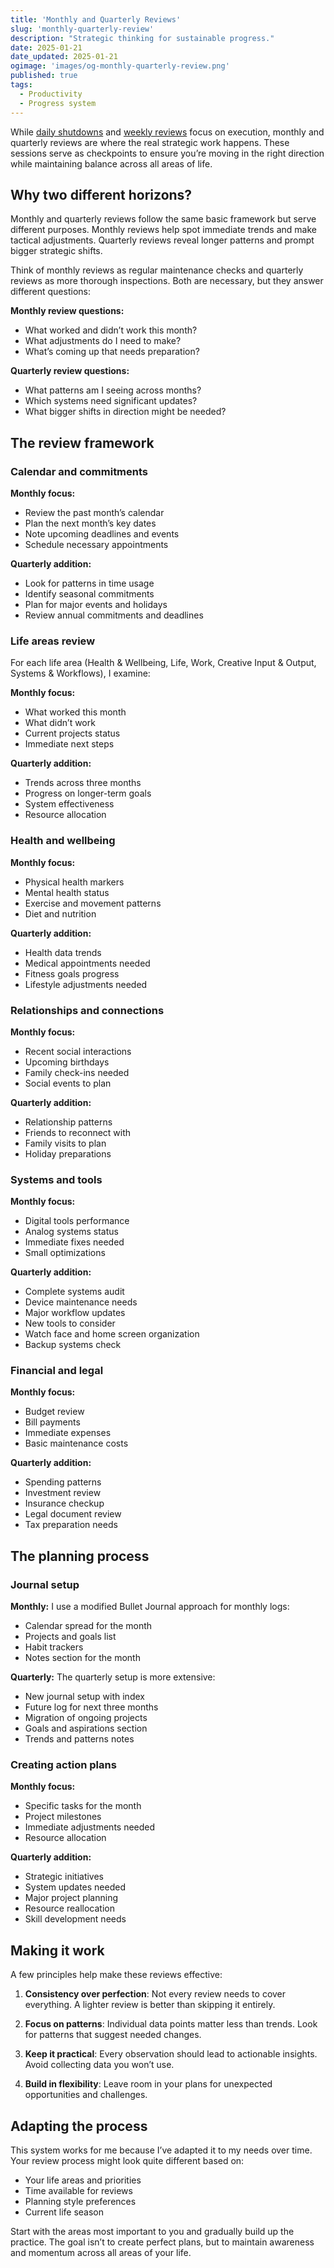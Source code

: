 ```yaml
---
title: 'Monthly and Quarterly Reviews'
slug: 'monthly-quarterly-review'
description: "Strategic thinking for sustainable progress."
date: 2025-01-21
date_updated: 2025-01-21
ogimage: 'images/og-monthly-quarterly-review.png'
published: true
tags:
  - Productivity
  - Progress system
---
```

While [daily shutdowns](/daily-shutdown) and [weekly reviews](/weekly-planning) focus on execution, monthly and quarterly reviews are where the real strategic work happens. These sessions serve as checkpoints to ensure you’re moving in the right direction while maintaining balance across all areas of life.

## Why two different horizons?

Monthly and quarterly reviews follow the same basic framework but serve different purposes. Monthly reviews help spot immediate trends and make tactical adjustments. Quarterly reviews reveal longer patterns and prompt bigger strategic shifts.

Think of monthly reviews as regular maintenance checks and quarterly reviews as more thorough inspections. Both are necessary, but they answer different questions:

**Monthly review questions:**
- What worked and didn’t work this month?
- What adjustments do I need to make?
- What’s coming up that needs preparation?

**Quarterly review questions:**
- What patterns am I seeing across months?
- Which systems need significant updates?
- What bigger shifts in direction might be needed?

## The review framework

### Calendar and commitments

**Monthly focus:**
- Review the past month’s calendar
- Plan the next month’s key dates
- Note upcoming deadlines and events
- Schedule necessary appointments

**Quarterly addition:**
- Look for patterns in time usage
- Identify seasonal commitments
- Plan for major events and holidays
- Review annual commitments and deadlines

### Life areas review

For each life area (Health & Wellbeing, Life, Work, Creative Input & Output, Systems & Workflows), I examine:

**Monthly focus:**
- What worked this month
- What didn’t work
- Current projects status
- Immediate next steps

**Quarterly addition:**
- Trends across three months
- Progress on longer-term goals
- System effectiveness
- Resource allocation

### Health and wellbeing

**Monthly focus:**
- Physical health markers
- Mental health status
- Exercise and movement patterns
- Diet and nutrition

**Quarterly addition:**
- Health data trends
- Medical appointments needed
- Fitness goals progress
- Lifestyle adjustments needed

### Relationships and connections

**Monthly focus:**
- Recent social interactions
- Upcoming birthdays
- Family check-ins needed
- Social events to plan

**Quarterly addition:**
- Relationship patterns
- Friends to reconnect with
- Family visits to plan
- Holiday preparations

### Systems and tools

**Monthly focus:**
- Digital tools performance
- Analog systems status
- Immediate fixes needed
- Small optimizations

**Quarterly addition:**
- Complete systems audit
- Device maintenance needs
- Major workflow updates
- New tools to consider
- Watch face and home screen organization
- Backup systems check

### Financial and legal

**Monthly focus:**
- Budget review
- Bill payments
- Immediate expenses
- Basic maintenance costs

**Quarterly addition:**
- Spending patterns
- Investment review
- Insurance checkup
- Legal document review
- Tax preparation needs

## The planning process

### Journal setup

**Monthly:**
I use a modified Bullet Journal approach for monthly logs:
- Calendar spread for the month
- Projects and goals list
- Habit trackers
- Notes section for the month

**Quarterly:**
The quarterly setup is more extensive:
- New journal setup with index
- Future log for next three months
- Migration of ongoing projects
- Goals and aspirations section
- Trends and patterns notes

### Creating action plans

**Monthly focus:**
- Specific tasks for the month
- Project milestones
- Immediate adjustments needed
- Resource allocation

**Quarterly addition:**
- Strategic initiatives
- System updates needed
- Major project planning
- Resource reallocation
- Skill development needs

## Making it work

A few principles help make these reviews effective:

1. **Consistency over perfection**: Not every review needs to cover everything. A lighter review is better than skipping it entirely.

2. **Focus on patterns**: Individual data points matter less than trends. Look for patterns that suggest needed changes.

3. **Keep it practical**: Every observation should lead to actionable insights. Avoid collecting data you won’t use.

4. **Build in flexibility**: Leave room in your plans for unexpected opportunities and challenges.

## Adapting the process

This system works for me because I’ve adapted it to my needs over time. Your review process might look quite different based on:
- Your life areas and priorities
- Time available for reviews
- Planning style preferences
- Current life season

Start with the areas most important to you and gradually build up the practice. The goal isn’t to create perfect plans, but to maintain awareness and momentum across all areas of your life.